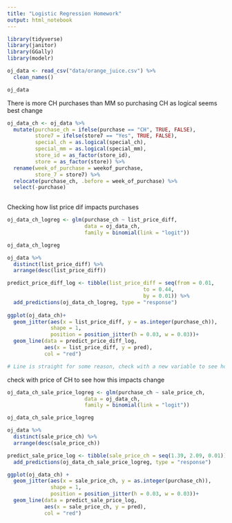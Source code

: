 ```yaml
---
title: "Logistic Regression Homework"
output: html_notebook
---
```




```r
library(tidyverse)
library(janitor)
library(GGally)
library(modelr)

oj_data <- read_csv("data/orange_juice.csv") %>% 
  clean_names()

oj_data

```


There is more CH purchases than MM so purchasing CH as logical seems best change


```r


oj_data_ch <- oj_data %>% 
  mutate(purchase_ch = ifelse(purchase == "CH", TRUE, FALSE),
         store7 = ifelse(store7 == "Yes", TRUE, FALSE),
         special_ch = as.logical(special_ch),
         special_mm = as.logical(special_mm),
         store_id = as_factor(store_id),
         store = as_factor(store)) %>% 
  rename(week_of_purchase = weekof_purchase,
         store_7 = store7) %>% 
  relocate(purchase_ch, .before = week_of_purchase) %>%
  select(-purchase)
  


```

Checking how list price dif impacts purchases

```r

oj_data_ch_logreg <- glm(purchase_ch ~ list_price_diff, 
                         data = oj_data_ch, 
                         family = binomial(link = "logit"))

oj_data_ch_logreg

oj_data %>%
  distinct(list_price_diff) %>%
  arrange(desc(list_price_diff))

predict_price_diff_log <- tibble(list_price_diff = seq(from = 0.01, 
                                            to = 0.44, 
                                            by = 0.01)) %>%
  add_predictions(oj_data_ch_logreg, type = "response")
                        
ggplot(oj_data_ch)+
  geom_jitter(aes(x = list_price_diff, y = as.integer(purchase_ch)),
              shape = 1,
              position = position_jitter(h = 0.03, w = 0.03))+
  geom_line(data = predict_price_diff_log, 
            aes(x = list_price_diff, y = pred), 
            col = "red")

# Line is straight for some reason, check with a new variable to see how it changes

```

 check with price of CH to see how this impacts change
 
```r

oj_data_ch_sale_price_logreg <- glm(purchase_ch ~ sale_price_ch, 
                         data = oj_data_ch, 
                         family = binomial(link = "logit"))

oj_data_ch_sale_price_logreg

oj_data %>% 
  distinct(sale_price_ch) %>% 
  arrange(desc(sale_price_ch))

predict_sale_price_log <- tibble(sale_price_ch = seq(1.39, 2.09, 0.01)) %>% 
  add_predictions(oj_data_ch_sale_price_logreg, type = "response")

ggplot(oj_data_ch) +
  geom_jitter(aes(x = sale_price_ch, y = as.integer(purchase_ch)),
              shape = 1,
              position = position_jitter(h = 0.03, w = 0.03))+
  geom_line(data = predict_sale_price_log,
            aes(x = sale_price_ch, y = pred),
            col = "red")
```
 



















